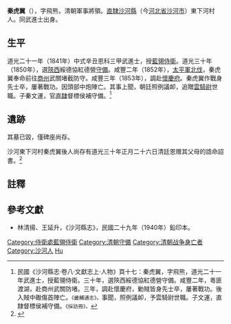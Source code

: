 {{明清人物信息框
| 姓名 = 秦虎翼
| 原名 = 
| 圖片名稱= 
| 圖片大小 = 200px
| 圖片說明 = 
| 最高職務 = 河南懷慶協守備
| 國家 = 大清
| 籍貫 = [[直隸|直隸]][[沙河縣|沙河縣]]
| 族裔 = 漢族
| 字號 = 字飛熊
| 諡號 = 
| 出生日期 = 年代不詳
| 出生地點 = [[直隸|直隸]][[沙河縣|沙河縣]]
| 逝世日期 = [[咸豐|咸豐]]三年（1853年）
| 逝世地點 = [[河南|河南]][[懷慶府|懷慶府]]
| 墓葬 = 
| 配偶 =
| 親屬 =
| 出身 = 
* 道光二十一年（1841年）辛丑恩科同武進士出身
| 經歷 = 
| 著作 =
}}

'''秦虎翼'''（{{bd|？||1853年||Qin秦}}），字飛熊，清朝軍事將領。[[直隸|直隸]][[沙河縣|沙河縣]]（今[[河北省|河北省]][[沙河市|沙河市]]）東下河村人。同武進士出身。

==生平==
道光二十一年（1841年）中式辛丑恩科三甲武進士，授[[藍翎侍衛|藍翎侍衛]]。道光三十年（1850年），選[[陝西|陝西]]綏德協紅德營[[守備|守備]]。咸豐二年（1852年），[[太平軍|太平軍]][[太平天國北伐|北伐]]，秦虎翼奉命前往[[商州|商州]]武關堵截防守。咸豐三年（1853年），調赴[[懷慶府|懷慶府]]。秦虎翼作戰身先士卒，屢著戰功。因頭部中炮陣亡。其事上聞，朝廷照例議卹，追贈[[雲騎尉|雲騎尉]]世職。子秦文運，官[[直隸|直隸]]督標侯補守備。<ref>民國《沙河縣志·卷八·文獻志上·人物》頁十七：秦虎翼，字飛熊，道光二十一年武進士，授藍翎侍衛。三十年，選陝西綏德協紅德營守備。咸豐二年，粵匪渡湖，赴商州武關防堵。三年，調赴懷慶府，勦賊皆身先士卒，屢著戰功。後入賊中礮傷首陣亡。<small>《畿輔通志》。</small>事聞，照例議卹，予雲騎尉世職。子文運，直隸督標侯補守備。<small>《採訪冊》。</small></ref>

==遺跡==
其墓已毀，僅碑座尚存。

沙河東下河村秦虎翼後人尚存有道光三十年正月二十六日清廷恩赠其父母的誥命詔書。<ref>{{Cite web |url=http://www.shahe99.com/forum.php?mod=viewthread&tid=54790 |title=沙河碑刻文物 |access-date=2012-02-13 |archive-url=https://web.archive.org/web/20160304091613/http://www.shahe99.com/forum.php?mod=viewthread&tid=54790 |archive-date=2016-03-04 |dead-url=yes }}</ref>

==註釋==
{{reflist}}

==參考文獻==
*林清揚、王延升，《沙河縣志》，民國二十九年（1940年）鉛印本。


{{道光二十一年辛丑恩科武殿試金榜}}
{{DEFAULTSORT:Qin秦}}
[[Category:侍衛處藍翎侍衛|Category:侍衛處藍翎侍衛]]
[[Category:清朝守備|Category:清朝守備]]
[[Category:清朝战争身亡者|Category:清朝战争身亡者]]
[[Category:沙河人|Category:沙河人]]
[[Category:秦姓|Hu]]